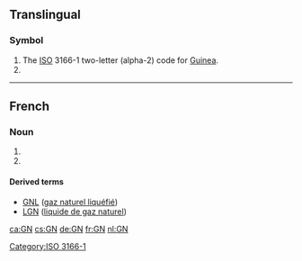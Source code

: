 {{also|gn|.gn}}
==Translingual==

===Symbol===
{{head|mul|symbol}}
# The [[ISO]] 3166-1 two-letter (alpha-2) code for [[Guinea]].
# {{SI-unit-abb|giga|newton|[[force]]}}

[[Category:ISO 3166-1]]

----
==French==
===Noun===
{{fr-noun|m|-}}
# {{abbreviation of|lang=fr|gaz naturel}}
# {{abbreviation of|lang=fr|groupe nominal}}
====Derived terms====
* [[GNL]] ([[gaz naturel liquéfié]])
* [[LGN]] ([[liquide de gaz naturel]])

[[ca:GN]]
[[cs:GN]]
[[de:GN]]
[[fr:GN]]
[[nl:GN]]